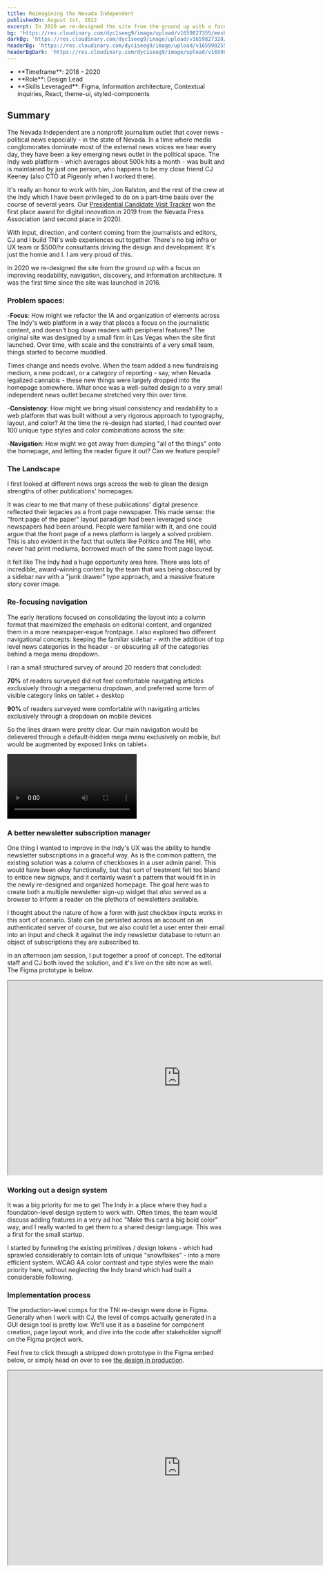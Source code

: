 ```yaml
---
title: Reimagining the Nevada Independent
publishedOn: August 1st, 2022
excerpt: In 2020 we re-designed the site from the ground up with a focus on improving readability, navigation, discovery, and information architecture. It was the first time since the site was launched in 2016.
bg: 'https://res.cloudinary.com/dyc1seeg9/image/upload/v1659827355/mesh/mesh-portrait-6.png'
darkBg: 'https://res.cloudinary.com/dyc1seeg9/image/upload/v1659827328/mesh/mesh-portrait-2.png'
headerBg: 'https://res.cloudinary.com/dyc1seeg9/image/upload/v1659902557/mesh/mesh_landscape_6.png'
headerBgDark: 'https://res.cloudinary.com/dyc1seeg9/image/upload/v1659827365/mesh/mesh-landscape-2.png'
---
```


<div className="mb-8 grid gap-8 border-y border-slate-900/40 py-4 dark:border-eggshell-50/40 sm:grid-cols-1 md:grid-cols-2">
  <ul className="list-style-none">
    <li className="pt-0">**Timeframe**: 2018 - 2020</li>
    <li className="mt-3">**Role**: Design Lead</li>
    <li className="mt-3">
      **Skills Leveraged**: Figma, Information architecture, Contextual inquiries, React, theme-ui,
      styled-components
    </li>
  </ul>
  <div className="mt-6 md:mt-0">
    <TOCInline asDisclosure toc={props.toc} exclude="Overview" toHeading={3} />
  </div>
</div>

## Summary

The Nevada Independent are a nonprofit journalism outlet that cover news - political news especially - in the state of Nevada. In a time where media conglomorates dominate most of the external news voices we hear every day, they have been a key emerging news outlet in the political space. The Indy web platform - which averages about 500k hits a month - was built and is maintained by just one person, who happens to be my close friend CJ Keeney (also CTO at Pigeonly when I worked there).

It's really an honor to work with him, Jon Ralston, and the rest of the crew at the Indy which I have been privileged to do on a part-time basis over the course of several years. Our [Presidential Candidate Visit Tracker](https://projects.thenevadaindependent.com/election/2020/candidate-tracker) won the first place award for digital innovation in 2019 from the Nevada Press Association (and second place in 2020).

<CustomImage
  publicId="work/indy/pres-tracker.png"
  alt="2020 Presidential Tracker web app design mocks"
  width={1440}
  height={800}
  mdx
  preview
/>

With input, direction, and content coming from the journalists and editors, CJ and I build TNI's web experiences out together. There's no big infra or UX team or $500/hr consultants driving the design and development. It's just the homie and I. I am very proud of this.

In 2020 we re-designed the site from the ground up with a focus on improving readability, navigation, discovery, and information architecture. It was the first time since the site was launched in 2016.

### Problem spaces:

-**Focus**: How might we refactor the IA and organization of elements across The Indy's web platform in a way that places a focus on the journalistic content, and doesn't bog down readers with peripheral features? The original site was designed by a small firm in Las Vegas when the site first launched. Over time, with scale and the constraints of a very small team, things started to become muddled.

Times change and needs evolve. When the team added a new fundraising medium, a new podcast, or a category of reporting - say, when Nevada legalized cannabis - these new things were largely dropped into the homepage somewhere. What once was a well-suited design to a very small independent news outlet became stretched very thin over time.

-**Consistency**: How might we bring visual consistency and readability to a web platform that was built without a very rigorous approach to typography, layout, and color? At the time the re-design had started, I had counted over 100 unique type styles and color combinations across the site:

-**Navigation**: How might we get away from dumping "all of the things" onto the homepage, and letting the reader figure it out? Can we feature people?

### The Landscape

I first looked at different news orgs across the web to glean the design strengths of other publications' homepages:

<CustomImage
  publicId="work/indy/competitive-land.png"
  alt="News org frontpages, competitive landscape"
  width={1959}
  height={1917}
  mdx
  preview
/>

It was clear to me that many of these publications' digital presence reflected their legacies as a front page newspaper. This made sense: the "front page of the paper" layout paradigm had been leveraged since newspapers had been around. People were familiar with it, and one could argue that the front page of a news platform is largely a solved problem. This is also evident in the fact that outlets like Politico and The Hill, who never had print mediums, borrowed much of the same front page layout.

It felt like The Indy had a huge opportunity area here. There was lots of incredible, award-winning content by the team that was being obscured by a sidebar nav with a "junk drawer" type approach, and a massive feature story cover image.

<CustomImage
  publicId="work/indy/old-header.png"
  alt="Nevada Independent navigation header and homepage before-redesign"
  width={2840}
  height={2240}
  mdx
  preview
/>

### Re-focusing navigation

The early iterations focused on consolidating the layout into a column format that maximized the emphasis on editorial content, and organized them in a more newspaper-esque frontpage. I also explored two different navigational concepts: keeping the familiar sidebar - with the addition of top level news categories in the header - or obscuring all of the categories behind a mega menu dropdown.

<CustomImage
  publicId="work/indy/early-indy.png"
  alt="Early IA/wire work for The Nevada Independent"
  width={1440}
  height={906}
  mdx
  preview
/>

I ran a small structured survey of around 20 readers that concluded:

**70%** of readers surveyed did not feel comfortable navigating articles exclusively through a megamenu dropdown, and preferred some form of visible category links on tablet + desktop

**90%** of readers surveyed were comfortable with navigating articles exclusively through a dropdown on mobile devices

So the lines drawn were pretty clear. Our main navigation would be delievered through a default-hidden mega menu exclusively on mobile, but would be augmented by exposed links on tablet+.

<CustomImage
  publicId="work/indy/nav-comparison.png"
  alt="The Nevada Independent nav comparison before and after re-design"
  width={1420}
  height={781}
  mdx
  preview
/>

<video controls>
  <source
    src="https://res.cloudinary.com/dyc1seeg9/video/upload/v1659827864/work/indy/search-interaction.mp4"
    type="video/mp4"
  />
  Your browser does not support the video tag.
</video>

### A better newsletter subscription manager

One thing I wanted to improve in the Indy's UX was the ability to handle newsletter subscriptions in a graceful way. As is the common pattern, the existing solution was a column of checkboxes in a user admin panel. This would have been _okay_ functionally, but that sort of treatment felt too bland to entice new signups, and it certainly wasn't a pattern that would fit in in the newly re-designed and organized homepage. The goal here was to create both a multiple newsletter sign-up widget that _also_ served as a browser to inform a reader on the plethora of newsletters available.

I thought about the nature of how a form with just checkbox inputs works in this sort of scenario. State can be persisted across an account on an authenticated server of course, but we also could let a user enter their email into an input and check it against the indy newsletter database to return an object of subscriptions they are subscribed to.

In an afternoon jam session, I put together a proof of concept. The editorial staff and CJ both loved the solution, and it's live on the site now as well. The Figma prototype is below.

<iframe
  width="800"
  height="450"
  src="https://www.figma.com/embed?embed_host=share&url=https%3A%2F%2Fwww.figma.com%2Fproto%2FmGHRL5XHRtbzvKWo1nbct6%2FHomepage%3Fnode-id%3D710%253A3959%26starting-point-node-id%3D710%253A3959"
  allowFullScreen
></iframe>

### Working out a design system

It was a big priority for me to get The Indy in a place where they had a foundation-level design system to work with. Often times, the team would discuss adding features in a very ad hoc "Make this card a big bold color" way, and I really wanted to get them to a shared design language. This was a first for the small startup.

I started by funneling the existing primitives / design tokens - which had sprawled considerably to contain lots of unique "snowflakes" - into a more efficient system. WCAG AA color contrast and type styles were the main priority here, without neglecting the Indy brand which had built a considerable following.

<CustomImage
  publicId="work/indy/jackpot-primitives.png"
  alt="Sample of Jackpot design system primitives"
  width={2840}
  height={1562}
  mdx
  preview
/>

### Implementation process

The production-level comps for the TNI re-design were done in Figma. Generally when I work with CJ, the level of comps actually generated in a GUI design tool is pretty low. We'll use it as a baseline for component creation, page layout work, and dive into the code after stakeholder signoff on the Figma project work.

<CustomImage
  publicId="work/indy/site-components.png"
  alt="Some of the reusable components made for The Nevada Independent website design"
  width={2840}
  height={1562}
  mdx
  preview
/>

Feel free to click through a stripped down prototype in the Figma embed below, or simply head on over to see [the design in production](https://thenvindy.com).

<iframe
  width="800"
  height="450"
  src="https://www.figma.com/embed?embed_host=share&url=https%3A%2F%2Fwww.figma.com%2Fproto%2FmGHRL5XHRtbzvKWo1nbct6%2FHomepage%3Fnode-id%3D1503%253A5155%26starting-point-node-id%3D1503%253A5155%26scaling%3Dscale-down"
  allowFullScreen
></iframe>
